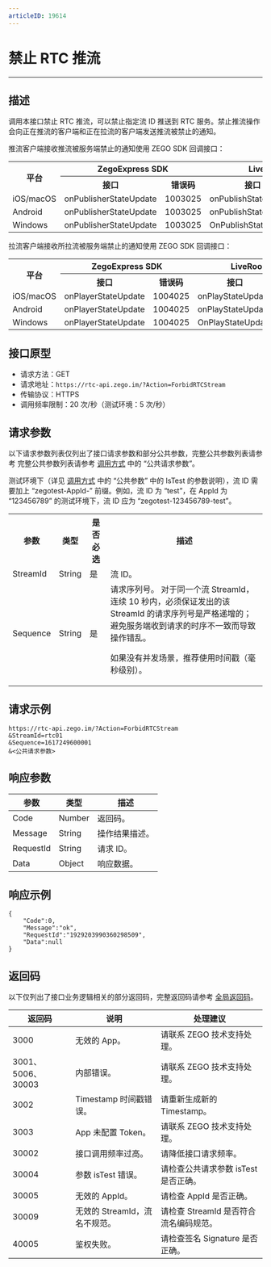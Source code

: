 ```yaml
---
articleID: 19614
---
```



# 禁止 RTC 推流

---

## 描述

调用本接口禁止 RTC 推流，可以禁止指定流 ID 推送到 RTC 服务。禁止推流操作会向正在推流的客户端和正在拉流的客户端发送推流被禁止的通知。

推流客户端接收推流被服务端禁止的通知使用 ZEGO SDK 回调接口：

<table>
  
  <tbody><tr>
    <th rowspan="2">平台</th>
    <th colspan="2">ZegoExpress SDK</th>
    <th colspan="2">LiveRoom SDK</th>
  </tr>
  <tr>
    <th>接口</th>
    <th>错误码</th>
    <th>接口</th>
    <th>错误码</th>
  </tr>
  <tr>
    <td>iOS/macOS</td>
    <td>onPublisherStateUpdate</td>
    <td>1003025</td>
    <td>onPublishStateUpdate</td>
    <td>12301011</td>
  </tr>
  <tr>
    <td>Android</td>
    <td>onPublisherStateUpdate</td>
    <td>1003025</td>
    <td>onPublishStateUpdate</td>
    <td>12301011</td>
  </tr>
  <tr>
    <td>Windows</td>
    <td>onPublisherStateUpdate</td>
    <td>1003025</td>
    <td>OnPublishStateUpdate</td>
    <td>12301011</td>
  </tr>
</tbody></table>



拉流客户端接收所拉流被服务端禁止的通知使用 ZEGO SDK 回调接口：


<table>
  
<tbody><tr>
<th rowspan="2">平台</th>
<th colspan="2">ZegoExpress SDK</th>
<th colspan="2">LiveRoom SDK</th>
</tr>
<tr>
<th>接口</th>
<th>错误码</th>
<th>接口</th>
<th>错误码</th>
</tr>
<tr>
<td>iOS/macOS</td>
<td>onPlayerStateUpdate</td>
<td>1004025</td>
<td>onPlayStateUpdate</td>
<td>12301011</td>
</tr>
<tr>
<td>Android</td>
<td>onPlayerStateUpdate</td>
<td>1004025</td>
<td>onPlayStateUpdate</td>
<td>12301011</td>
</tr>
<tr>
<td>Windows</td>
<td>onPlayerStateUpdate</td>
<td>1004025</td>
<td>OnPlayStateUpdate</td>
<td>12301011</td>
</tr>
</tbody></table>


## 接口原型

- 请求方法：GET
- 请求地址：`https://rtc-api.zego.im/?Action=ForbidRTCStream`
- 传输协议：HTTPS
- 调用频率限制：20 次/秒（测试环境：5 次/秒）


## 请求参数

以下请求参数列表仅列出了接口请求参数和部分公共参数，完整公共参数列表请参考 完整公共参数列表请参考 [调用方式](./../accessing-server-apis.mdx#公共请求参数) 中的 “公共请求参数”。

<Note title="说明">

测试环境下（详见 <a target="_blank" href="!Making_API_Requests/Making_API_Requests#公共请求参数">调用方式</a> 中的 “公共参数” 中的 IsTest 的参数说明），流 ID 需要加上 “zegotest-AppId-” 前缀。例如，流 ID 为 “test”，在 AppId 为 “123456789” 的测试环境下，流 ID 应为 “zegotest-123456789-test”。

</Note>



<table>
  
<tbody><tr>
<th>参数</th>
<th>类型</th>
<th>是否必选</th>
<th>描述</th>
</tr>
<tr>
<td>StreamId</td>
<td>String</td>
<td>是</td>
<td>流 ID。</td>
</tr>
<tr>
<td>Sequence</td>
<td>String</td>
<td>是</td>
<td>
请求序列号。

<Warning title="注意">
对于同一个流 StreamId，连续 10 秒内，必须保证发出的该 StreamId 的请求序列号是严格递增的；避免服务端收到请求的时序不一致而导致操作错乱。
</Warning>

如果没有并发场景，推荐使用时间戳（毫秒级别）。
</td>
</tr>
</tbody></table>


## 请求示例

```
https://rtc-api.zego.im/?Action=ForbidRTCStream
&StreamId=rtc01
&Sequence=1617249600001
&<公共请求参数>
```

## 响应参数


<table>

<thead>
  <tr>
    <th>参数</th>
    <th>类型</th>
    <th>描述</th>
  </tr>
</thead>
<tbody>
  <tr>
    <td>Code</td>
    <td>Number</td>
    <td>返回码。</td>
  </tr>
  <tr>
    <td>Message</td>
    <td>String</td>
    <td>操作结果描述。</td>
  </tr>
  <tr>
    <td>RequestId</td>
    <td>String</td>
    <td>请求 ID。</td>
  </tr>
  <tr>
    <td>Data</td>
    <td>Object</td>
    <td>响应数据。</td>
  </tr>
</tbody>
</table>


## 响应示例

```
{
    "Code":0,
    "Message":"ok",
    "RequestId":"1929203990360298509",
    "Data":null
}
```

## 返回码

以下仅列出了接口业务逻辑相关的部分返回码，完整返回码请参考 [全局返回码](!global_return_code)。

|返回码|说明|处理建议|
|-----|------|-----|
| 3000 | 无效的 App。 | 请联系 ZEGO 技术支持处理。|
| 3001、5006、30003 | 内部错误。 | 请联系 ZEGO 技术支持处理。|
| 3002 | Timestamp 时间戳错误。 | 请重新生成新的 Timestamp。|
| 3003 | App 未配置 Token。 | 请联系 ZEGO 技术支持处理。|
| 30002 | 接口调用频率过高。| 请降低接口请求频率。|
| 30004 | 参数 isTest 错误。| 请检查公共请求参数 isTest 是否正确。|
| 30005 | 无效的 AppId。 | 请检查 AppId 是否正确。|
| 30009 | 无效的 StreamId，流名不规范。 | 请检查 StreamId 是否符合流名编码规范。|
| 40005 | 鉴权失败。 | 请检查签名 Signature 是否正确。|
